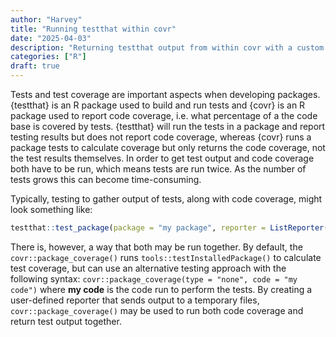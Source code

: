 ```yaml
---
author: "Harvey"
title: "Running testthat within covr"
date: "2025-04-03"
description: "Returning testthat output from within covr with a custom reporter"
categories: ["R"]
draft: true
---
```


Tests and test coverage are important aspects when developing packages.  {testthat} is an R package used to build and run tests and {covr} is an R package used to report code coverage, i.e. what percentage of a the code base is covered by tests.  {testthat} will run the tests in a package and report testing results but does not report code coverage, whereas {covr} runs a package tests to calculate coverage but only returns the code coverage, not the test results themselves.  In order to get test output and code coverage both have to be run, which means tests are run twice.  As the number of tests grows this can become time-consuming.

Typically, testing to gather output of tests, along with code coverage, might look something like:

```r
testthat::test_package(package = "my package", reporter = ListReporter())
```

There is, however, a way that both may be run together.  By default, the `covr::package_coverage()` runs `tools::testInstalledPackage()` to calculate test coverage, but can use an alternative testing approach with the following syntax: `covr::package_coverage(type = "none", code = "my code")` where **my code** is the code run to perform the tests.  By creating a user-defined reporter that sends output to a temporary files, `covr::package_coverage()` may be used to run both code coverage and return test output together.

